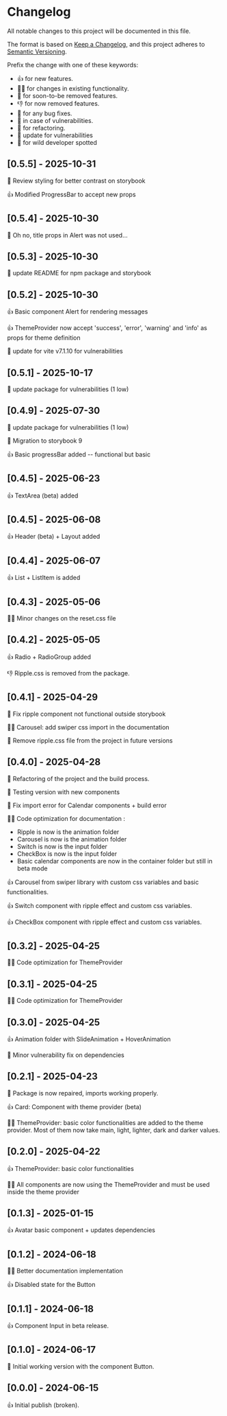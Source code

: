 # Changelog

All notable changes to this project will be documented in this file.

The format is based on [Keep a Changelog](https://keepachangelog.com/en/1.0.0/),
and this project adheres to [Semantic Versioning](https://semver.org/spec/v2.0.0.html).

Prefix the change with one of these keywords:

- 👍 for new features.
- 🧑‍🔧 for changes in existing functionality.
- 🦖 for soon-to-be removed features.
- 👎 for now removed features.
- 🐛 for any bug fixes.
- 🦺 in case of vulnerabilities.
- 🔄 for refactoring.
- 🔺 update for vulnerabilities
- 🤪 for wild developer spotted

## [0.5.5] - 2025-10-31

🔄 Review styling for better contrast on storybook

👍 Modified ProgressBar to accept new props

## [0.5.4] - 2025-10-30

🤪 Oh no, title props in Alert was not used...

## [0.5.3] - 2025-10-30

🔺 update README for npm package and storybook

## [0.5.2] - 2025-10-30

👍 Basic component Alert for rendering messages

👍 ThemeProvider now accept 'success', 'error', 'warning' and 'info' as props for theme definition

🔺 update for vite v7.1.10 for vulnerabilities

## [0.5.1] - 2025-10-17

🔺 update package for vulnerabilities (1 low)

## [0.4.9] - 2025-07-30

🔺 update package for vulnerabilities (1 low)

🔺 Migration to storybook 9

👍 Basic progressBar added -- functional but basic

## [0.4.5] - 2025-06-23

👍 TextArea (beta) added

## [0.4.5] - 2025-06-08

👍 Header (beta) + Layout added

## [0.4.4] - 2025-06-07

👍 List + ListItem is added

## [0.4.3] - 2025-05-06

🧑‍🔧 Minor changes on the reset.css file

## [0.4.2] - 2025-05-05

👍 Radio + RadioGroup added

👎 Ripple.css is removed from the package.

## [0.4.1] - 2025-04-29

🐛 Fix ripple component not functional outside storybook

🧑‍🔧 Carousel: add swiper css import in the documentation

🦖 Remove ripple.css file from the project in future versions

## [0.4.0] - 2025-04-28

🔄 Refactoring of the project and the build process.

🦺 Testing version with new components

🐛 Fix import error for Calendar components + build error

🧑‍🔧 Code optimization for documentation :

- Ripple is now is the animation folder
- Carousel is now is the animation folder
- Switch is now is the input folder
- CheckBox is now is the input folder
- Basic calendar components are now in the container folder but still in beta mode

👍 Carousel from swiper library with custom css variables and basic functionalities.

👍 Switch component with ripple effect and custom css variables.

👍 CheckBox component with ripple effect and custom css variables.

## [0.3.2] - 2025-04-25

🧑‍🔧 Code optimization for ThemeProvider

## [0.3.1] - 2025-04-25

🧑‍🔧 Code optimization for ThemeProvider

## [0.3.0] - 2025-04-25

👍 Animation folder with SlideAnimation + HoverAnimation

🦺 Minor vulnerability fix on dependencies

## [0.2.1] - 2025-04-23

🐛 Package is now repaired, imports working properly.

👍 Card: Component with theme provider (beta)

🧑‍🔧 ThemeProvider: basic color functionalities are added to the theme provider.
Most of them now take main, light, lighter, dark and darker values.

## [0.2.0] - 2025-04-22

👍 ThemeProvider: basic color functionalities

🧑‍🔧 All components are now using the ThemeProvider and must be used inside the theme provider

## [0.1.3] - 2025-01-15

👍 Avatar basic component + updates dependencies

## [0.1.2] - 2024-06-18

🧑‍🔧 Better documentation implementation

👍 Disabled state for the Button

## [0.1.1] - 2024-06-18

👍 Component Input in beta release.

## [0.1.0] - 2024-06-17

🐛 Initial working version with the component Button.

## [0.0.0] - 2024-06-15

👍 Initial publish (broken).
